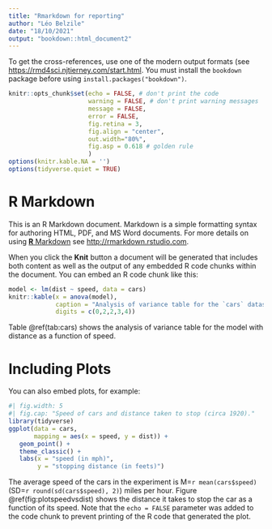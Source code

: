 ```yaml
---
title: "Rmarkdown for reporting"
author: "Léo Belzile"
date: "18/10/2021"
output: "bookdown::html_document2"
---
```


To get the cross-references, use one of the modern output formats (see <https://rmd4sci.njtierney.com/start.html>. You must install the `bookdown` package before using `install.packages("bookdown")`.

```r
knitr::opts_chunk$set(echo = FALSE, # don't print the code
                      warning = FALSE, # don't print warning messages
                      message = FALSE, 
                      error = FALSE,
                      fig.retina = 3, 
                      fig.align = "center",
                      out.width="80%",
                      fig.asp = 0.618 # golden rule
                      )
options(knitr.kable.NA = '')
options(tidyverse.quiet = TRUE)
```

# R Markdown

This is an R Markdown document. Markdown is a simple formatting syntax for authoring HTML, PDF, and MS Word documents. For more details on using [**R** Markdown](http://rmarkdown.rstudio.com) see <http://rmarkdown.rstudio.com>.

When you click the **Knit** button a document will be generated that includes both content as well as the output of any embedded R code chunks within the document. You can embed an R code chunk like this:

```r
model <- lm(dist ~ speed, data = cars)
knitr::kable(x = anova(model), 
             caption = "Analysis of variance table for the `cars` dataset",
             digits = c(0,2,2,3,4))
```

Table \@ref(tab:cars) shows the analysis of variance table for the model with distance as a function of speed.

# Including Plots

You can also embed plots, for example:

```r
#| fig.width: 5
#| fig.cap: "Speed of cars and distance taken to stop (circa 1920)."
library(tidyverse)
ggplot(data = cars, 
       mapping = aes(x = speed, y = dist)) + 
   geom_point() + 
   theme_classic() + 
   labs(x = "speed (in mph)", 
        y = "stopping distance (in feets)")
```

The average speed of the cars in the experiment is M=`r mean(cars$speed)` (SD=`r round(sd(cars$speed), 2)`) miles per hour. Figure \@ref(fig:plotspeedvsdist) shows the distance it takes to stop the car as a function of its speed. 
Note that the `echo = FALSE` parameter was added to the code chunk to prevent printing of the R code that generated the plot.
